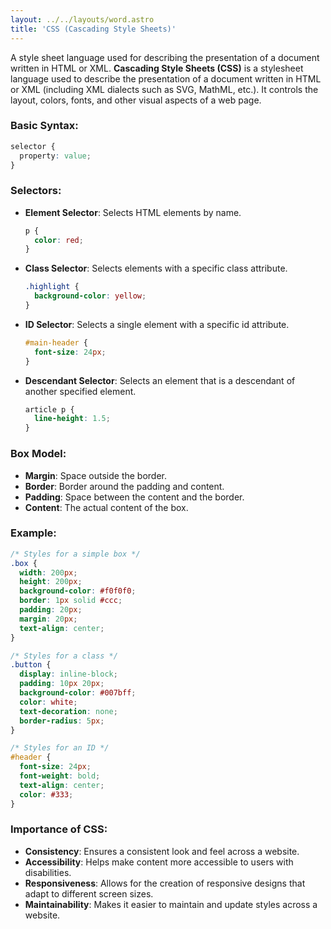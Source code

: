 ```yaml
---
layout: ../../layouts/word.astro
title: 'CSS (Cascading Style Sheets)'
---
```

A style sheet language used for describing the presentation of a document written in HTML or XML. **Cascading Style Sheets (CSS)** is a stylesheet language used to describe the presentation of a document written in HTML or XML (including XML dialects such as SVG, MathML, etc.). It controls the layout, colors, fonts, and other visual aspects of a web page.

### Basic Syntax:
```css
selector {
  property: value;
}
```

### Selectors:
- **Element Selector**: Selects HTML elements by name.
  ```css
  p {
    color: red;
  }
  ```

- **Class Selector**: Selects elements with a specific class attribute.
  ```css
  .highlight {
    background-color: yellow;
  }
  ```

- **ID Selector**: Selects a single element with a specific id attribute.
  ```css
  #main-header {
    font-size: 24px;
  }
  ```

- **Descendant Selector**: Selects an element that is a descendant of another specified element.
  ```css
  article p {
    line-height: 1.5;
  }
  ```

### Box Model:
- **Margin**: Space outside the border.
- **Border**: Border around the padding and content.
- **Padding**: Space between the content and the border.
- **Content**: The actual content of the box.

### Example:
```css
/* Styles for a simple box */
.box {
  width: 200px;
  height: 200px;
  background-color: #f0f0f0;
  border: 1px solid #ccc;
  padding: 20px;
  margin: 20px;
  text-align: center;
}

/* Styles for a class */
.button {
  display: inline-block;
  padding: 10px 20px;
  background-color: #007bff;
  color: white;
  text-decoration: none;
  border-radius: 5px;
}

/* Styles for an ID */
#header {
  font-size: 24px;
  font-weight: bold;
  text-align: center;
  color: #333;
}
```

### Importance of CSS:
- **Consistency**: Ensures a consistent look and feel across a website.
- **Accessibility**: Helps make content more accessible to users with disabilities.
- **Responsiveness**: Allows for the creation of responsive designs that adapt to different screen sizes.
- **Maintainability**: Makes it easier to maintain and update styles across a website.